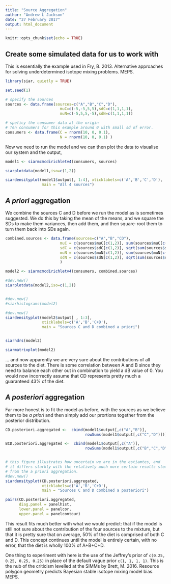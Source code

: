 ```yaml
---
title: "Source Aggregation"
author: "Andrew L Jackson"
date: "27 February 2017"
output: html_document
---
```


```r
knitr::opts_chunk$set(echo = TRUE)
```

## Create some simulated data for us to work with
This is essentially the example used in Fry, B. 2013. Alternative approaches for solving underdetermined isotope mixing problems. MEPS.

```r
library(siar, quietly = TRUE)

set.seed(1)

# specify the sources
sources <- data.frame(sources=c("A","B","C","D"),
                        muC=c(-5,-5,5,5),sdC=c(1,1,1,1),
                        muN=c(-5,5,5,-5),sdN=c(1,1,1,1))

# speficy the consumer data at the origin
# Ten consumers for this example around 0 with small sd of error.
consumers <- data.frame(C = rnorm(10, 0, 0.1),
                        N = rnorm(10, 0, 0.1) )

```

Now we need to run the model and we can then plot the data to visualise our system and the output,

```r
model1 <- siarmcmcdirichletv4(consumers, sources)

siarplotdata(model1,iso=c(1,2))

siardensityplot(model1$output[, 1:4], xticklabels=c('A','B','C','D'),
                main = "All 4 sources")

```

## __*A priori*__ aggregation
We combine the sources C and D before we run the model as is sometimes suggested. We do this by taking the mean of the means, and we square the SDs to make them variances, then add them, and then square-root them to turn them back into SDs again.

```r
combined.sources <- data.frame(sources=c("A","B","CD"),
                        muC = c(sources$muC[c(1,2)], sum(sources$muC[c(3,4)])),
                        sdC = c(sources$sdC[c(1,2)], sqrt(sum(sources$sdC[c(3,4)]^2))),
                        muN = c(sources$muN[c(1,2)], sum(sources$muN[c(3,4)])),
                        sdN = c(sources$sdN[c(1,2)], sqrt(sum(sources$sdN[c(3,4)]^2)))
                        )

model2 <- siarmcmcdirichletv4(consumers, combined.sources)

#dev.new()
siarplotdata(model2,iso=c(1,2))


#dev.new()
#siarhistograms(model2)

#dev.new()
siardensityplot(model2$output[ , 1:3],
                xticklabels=c('A','B','C+D'),
                main = "Sources C and D combined a priori")


siarhdrs(model2)

siarmatrixplot(model2)

```

... and now apparently we are very sure about the contributions of all sources to the diet. There is some correlation between A and B since they need to balance each other out in combination to yield a dB value of 0. You would now incorrectly assume that  CD represents pretty much a guaranteed 43% of the diet.

## __*A posteriori*__ aggregation
Far more honest is to fit the model as before, with the sources as we believe them to be *a priori* and then simply add our prortions together from the posterior distribution.

```r
CD.posteriori.aggregated <-  cbind(model1$output[,c("A","B")],
                                   rowSums(model1$output[,c("C","D")]))

BCD.posteriori.aggregated <-  cbind(model1$output[,c("A")],
                                   rowSums(model1$output[,c("B","C","D")]))


# this figure illustrates how uncertain we are in the estiamtes, and 
# it differs starkly with the relatively much more certain results stemming 
# from the a priori aggregation.
#dev.new()
siardensityplot(CD.posteriori.aggregated,
                xticklabels=c('A','B','C+D'),
                main = "Sources C and D combined a posteriori")

pairs(CD.posteriori.aggregated,
      diag.panel = panelhist,
      lower.panel = panelcor,
      upper.panel = panelcontour)
```
This result fits much better with what we would predict: that if the model is still not sure about the contribution of the four sources to the mixture, but that it is pretty sure that on average, 50% of the diet is comprised of both C and D. This concept continues until the model is entirely certain, with no error, that the diet is wholly 100% of A+B+C+D.

One thing to experiment with here is the use of the Jeffrey's prior of `c(0.25, 0.25, 0.25, 0.25)` in place of the default vague prior `c(1, 1, 1, 1)`. This is the nub of the criticism levelled at the SIMMs by Brett, M. 2016. Resource polygon geometry predicts Bayesian stable isotope mixing model bias. MEPS.


